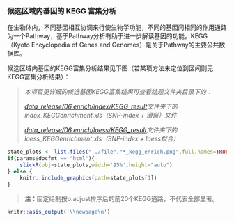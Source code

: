 ### 候选区域内基因的 KEGG 富集分析

在生物体内，不同基因相互协调来行使生物学功能，不同的基因间相同的作用通路为一个Pathway，基于Pathway分析有助于进一步解读基因的功能。KEGG（Kyoto Encyclopedia of Genes and Genomes）是关于Pathway的主要公共数据库。

候选区域内基因的KEGG富集分析结果见下图（若某项方法未定位到区间则无KEGG富集分析结果）：

> *本项目更详细的候选基因KEGG富集结果可查看结题文件夹目录下的：*
>
> *[data_release/06.enrich/index/KEGG_result](./data_release/06.enrich/index/KEGG_result)文件夹下的index_KEGGenrichment.xls（SNP-index + 滑窗）文件*
>
> *[data_release/06.enrich/loess/KEGG_result](./data_release/06.enrich/loess/KEGG_result)文件夹下的loess_KEGGenrichment.xls（SNP-index + loess拟合）*

```r
state_plots <- list.files("../file","*_kegg_enrich.png",full.names=TRUE)
if(params$docfmt == "html"){
    slickR(obj=state_plots,width='95%',height="auto")
} else {
    knitr::include_graphics(path=state_plots[1])
}
```

> **注：**固定绘制按p.adjust排序后的前20个KEGG通路，不代表全部显著。

```r
knitr::asis_output('\\newpage\n')
```
